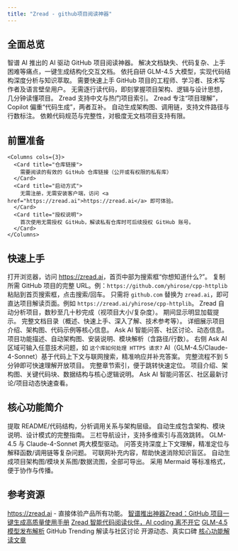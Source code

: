 ```yaml
---
title: "Zread - github项目阅读神器"
---
```


## 全面总览

<Tabs>
  <Tab title="Zread 是什么？">
      <Card title="定位" >
        智谱 AI 推出的 AI 驱动 GitHub 项目阅读神器。
      </Card>
      <Card title="核心价值">
        解决文档缺失、代码复杂、上手困难等痛点，一键生成结构化交互文档。
      </Card>
      <Card title="技术基础">
        依托自研 GLM-4.5 大模型，实现代码结构深度分析与知识萃取。
      </Card>
      <Card title="目标人群">
        需要快速上手 GitHub 项目的工程师、学习者、技术写作者及语言壁垒用户。
      </Card>
      <Card title="本质优势">
        无需逐行读代码，即刻掌握项目架构、逻辑与设计思想，几分钟读懂项目。
      </Card>
  </Tab>
  <Tab title="与同类产品对比">
      <Card title="VS DeepWiki">
        Zread 支持中文与热门项目索引。
      </Card>
      <Card title="VS Copilot/Cursor">
        Zread 专注“项目理解”，Copilot 偏重“代码生成”，两者互补。
      </Card>
      <Card title="自动化可视化">
        自动生成架构图、调用链，支持文件路径与行数标注。
      </Card>
      <Card title="局限与风险">
        依赖代码规范与完整性，对极度无文档项目支持有限。
      </Card>
  </Tab>
</Tabs>

## 前置准备
    <Columns cols={3}>
      <Card title="仓库链接">
        需要阅读的有效的 GitHub 仓库链接（公开或有权限的私有库）
      </Card>
      <Card title="启动方式">
        无需注册，无需安装客户端，访问 <a href="https://zread.ai">https://zread.ai</a> 即可体验。
      </Card>
      <Card title="授权说明">
        首次使用无需授权 GitHub，解读私有仓库时可后续授权 GitHub 账号。
      </Card>
    </Columns>

## 快速上手

<Tabs>
  <Tab title="标准使用流程">
    <Steps>
      <Step title="1. 访问 Zread 官网">
        打开浏览器，访问 <a href="https://zread.ai">https://zread.ai</a>，首页中部为搜索框“你想知道什么?”。
      </Step>
      <Step title="2. 粘贴 GitHub 仓库链接">
        <Columns>
          <Card title="复制项目链接">
            复制所需 GitHub 项目的完整 URL。例：<code>https://github.com/yhirose/cpp-httplib</code>
          </Card>
          <Card title="粘贴与搜索">
            粘贴到首页搜索框，点击搜索/回车。
          </Card>
          <Card title="小技巧">
            只需将 <code>github.com</code> 替换为 <code>zread.ai</code>，即可直达项目解读页面。例如 <code>https://zread.ai/yhirose/cpp-httplib</code>。
          </Card>
        </Columns>
      </Step>
      <Step title="3. 等待 AI 生成文档">
        <Columns>
          <Card title="自动分析">
            Zread 自动分析项目，数秒至几十秒完成（视项目大小/复杂度）。
          </Card>
          <Card title="加载提示">
            期间显示明显加载提示。
          </Card>
        </Columns>
      </Step>
      <Step title="4. 浏览可视化交互文档">
        <Columns>
          <Card title="左侧导航栏">
            完整文档目录（概述、快速上手、深入了解、技术参考等）。
          </Card>
          <Card title="中间内容区">
            详细展示项目介绍、架构图、代码示例等核心信息。
          </Card>
          <Card title="右侧功能区">
            Ask AI 智能问答、社区讨论、动态信息。
          </Card>
          <Card title="输出内容">
            项目功能描述、自动架构图、安装说明、模块解析（含路径/行数）。
          </Card>
        </Columns>
      </Step>
      <Step title="5. 使用 Ask AI 深度提问">
        <Columns>
          <Card title="提问方式">
            右侧 Ask AI 区域可输入任意技术问题，如 <code>这个库如何处理 HTTPS 请求?</code>
          </Card>
          <Card title="智能响应">
            AI（GLM-4.5/Claude-4-Sonnet）基于代码上下文与联网搜索，精准响应并补充答案。
          </Card>
          <Card title="流程效率">
            完整流程不到 5 分钟即可快速理解开放项目。
          </Card>
        </Columns>
      </Step>
    </Steps>
  </Tab>
  <Tab title="三栏结构详情">
    <Columns>
      <Card title="左侧导航栏" icon="list">
        完整章节索引，便于跳转快速定位。
      </Card>
      <Card title="中间内容区" icon="book">
        项目介绍、架构图、关键代码块、数据结构与核心逻辑说明。
      </Card>
      <Card title="右侧功能区" icon="robot">
        Ask AI 智能问答区、社区最新讨论/项目动态快速查看。
      </Card>
    </Columns>
  </Tab>
</Tabs>

## 核心功能简介

<Columns>
  <Card title="一键生成项目文档" icon="lightbulb">
    <Columns>
      <Card title="结构化分析">
        提取 README/代码结构，分析调用关系与架构层级。
      </Card>
      <Card title="完整指南">
        自动生成包含架构、模块说明、设计模式的完整指南。
      </Card>
      <Card title="三栏导航">
        三栏导航设计，支持多维索引与高效跳转。
      </Card>
    </Columns>
  </Card>
  <Card title="Ask AI 智能问答" icon="chat">
    <Columns>
      <Card title="模型驱动">
        GLM-4.5 与 Claude-4-Sonnet 两大模型驱动。
      </Card>
      <Card title="精准问答">
        问答支持深度上下文理解，精准定位与解释函数/调用链等复杂问题。
      </Card>
      <Card title="内容补充">
        可联网补充内容，帮助快速消除知识盲区。
      </Card>
    </Columns>
  </Card>
  <Card title="可视化代码架构" icon="share">
    <Columns>
      <Card title="自动生成">
        自动生成项目架构图/模块关系图/数据流图，全部可导出。
      </Card>
      <Card title="标准格式">
        采用 Mermaid 等标准格式，便于协作与传播。
      </Card>
    </Columns>
  </Card>
</Columns>

## 参考资源

<Columns>
  <Card title="官方网站" icon="link">
    <Columns>
      <Card title="Zread 主页">
        <a href="https://zread.ai">https://zread.ai</a> - 直接体验产品所有功能。
      </Card>
    </Columns>
  </Card>
  <Card title="官方博客与技术介绍" icon="book-open">
    <Columns>
      <Card title="功能手册">
        <a href="https://blog.csdn.net/u012842807/article/details/150338916">智谱推出神器Zread：GitHub 项目一键生成高质量使用手册</a>
      </Card>
      <Card title="高级教程">
        <a href="https://segmentfault.com/a/1190000047265867">Zread 智能代码阅读伙伴，AI coding 离不开它</a>
      </Card>
      <Card title="模型解析">
        <a href="https://cloud.tencent.com/developer/news/2832532">GLM-4.5 模型发布解析</a>
      </Card>
    </Columns>
  </Card>
  <Card title="进阶与社区" icon="users">
    <Columns>
      <Card title="社区解读">
        GitHub Trending 解读与社区讨论
      </Card>
      <Card title="口碑与动态">
        开源动态、真实口碑
      </Card>
      <Card title="功能解读">
        <a href="https://news.qq.com/rain/a/20250906A0752F00">核心功能解读文章</a>
      </Card>
    </Columns>
  </Card>
</Columns>